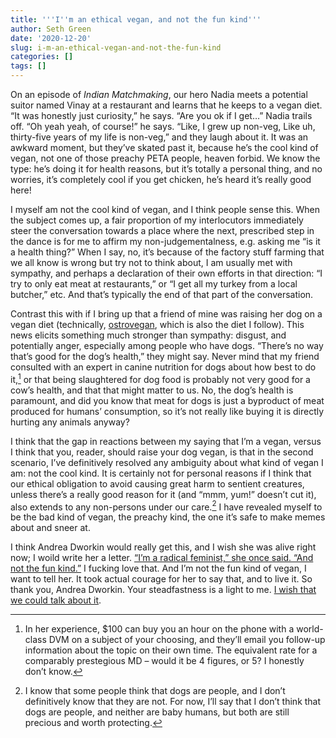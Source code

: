 ```yaml
---
title: '''I''m an ethical vegan, and not the fun kind'''
author: Seth Green
date: '2020-12-20'
slug: i-m-an-ethical-vegan-and-not-the-fun-kind
categories: []
tags: []
---
```



On an episode of _Indian Matchmaking_, our hero Nadia meets a potential suitor named Vinay at a restaurant and learns that he keeps to a vegan diet. "It was honestly just curiosity," he says. "Are you ok if I get..." Nadia trails off. "Oh yeah yeah, of course!" he says. "Like, I grew up non-veg, Like uh, thirty-five years of my life is non-veg," and they laugh about it. It was an awkward moment, but they've skated past it, because he's the cool kind of vegan, not one of those preachy PETA people, heaven forbid. We know the type: he's doing it for health reasons, but it's totally a personal thing, and no worries, it's completely cool if you get chicken, he's heard it's really good here! 

I myself am not the cool kind of vegan, and I think people sense this. When the subject comes up, a fair proportion of my interlocutors immediately steer the conversation towards a place where the next, prescribed step in the dance is for me to affirm my non-judgementalness, e.g. asking me  "is it a health thing?" When I say, no, it's because of the factory stuff farming that we all know is wrong but try not to think about, I am usually met with sympathy, and perhaps a declaration of their own efforts in that direction: "I try to only eat meat at restaurants," or "I get all my turkey from a local butcher," etc. And that's typically the end of that part of the conversation. 

Contrast this with if I bring up that a friend of mine was raising her dog on a vegan diet (technically, [ostrovegan](https://www.berkeleywellness.com/healthy-eating/food/article/what-ostrovegan), which is also the diet I follow). This news elicits something much stronger than sympathy: disgust, and potentially anger, especially among people who have dogs. "There's no way that's good for the dog's health," they might say. Never mind that my friend consulted with an expert in canine nutrition for dogs about how best to do it,^[In her experience, $100 can buy you an hour on the phone with a world-class DVM on a subject of your choosing, and they'll email you follow-up information about the topic on their own time. The equivalent rate for a comparably prestegious MD -- would it be 4 figures, or 5? I honestly don't know.] or that being slaughtered for dog food is probably not very good for a cow's health, and that that might matter to us. No, the dog's health is paramount, and did you know that meat for dogs is just a byproduct of meat produced for humans' consumption, so it's not really like buying it is directly hurting any animals anyway?

I think that the gap in reactions between my saying that I'm a vegan, versus I think that you, reader, should raise your dog vegan, is that in the second scenario, I've definitively resolved any ambiguity about what kind of vegan I am: not the cool kind. It is certainly not for personal reasons if I think that our ethical obligation to avoid causing great harm  to sentient creatures, unless there's a really good reason for it (and "mmm, yum!" doesn't cut it), also extends to any non-persons under our care.^[I know that some people think that dogs are people, and I don't definitively know that they are not. For now, I'll say that I don't think that dogs are people, and neither are baby humans, but both are still precious and worth protecting.] I have revealed myself to be the bad kind of vegan, the preachy kind, the one it's safe to make memes about and sneer at. 

I think Andrea Dworkin would really get this, and I wish she was alive right now; I woild write her a letter. ["I'm a radical feminist," she once said. "And not the fun kind."](https://www.nytimes.com/2019/02/22/opinion/sunday/trump-feminism-andrea-dworkin.html) I fucking love that. And I'm not the fun kind of vegan, I want to tell her. It took actual courage for her to say that, and to live it. So thank you, Andrea Dworkin. Your steadfastness is a light to me. [I wish that we could talk about it](https://www.youtube.com/watch?v=eISo-iFGGDg).




